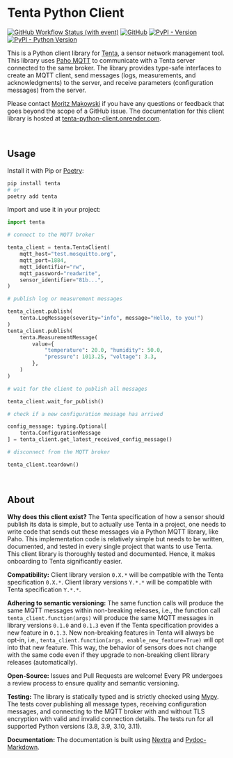 # Tenta Python Client

[![GitHub Workflow Status (with event)](https://img.shields.io/github/actions/workflow/status/tum-esm/tenta-client/test.yml?label=tests%20on%20main%20branch)](https://github.com/tum-esm/tenta-client/actions/workflows/test.yml)
[![GitHub](https://img.shields.io/github/license/tum-esm/tenta-client?color=f1f5f9)](https://github.com/tum-esm/tenta-client/blob/main/LICENSE)
[![PyPI - Version](https://img.shields.io/github/v/tag/tum-esm/tenta-client?label=version&color=f1f5f9)](https://pypi.org/project/tenta)
[![PyPI - Python Version](https://img.shields.io/pypi/pyversions/tenta?label=supported%20Python%20versions&color=f1f5f9)](https://pypi.org/project/tenta)

This is a Python client library for [Tenta](https://github.com/iterize/tenta), a sensor network management tool. This library uses [Paho MQTT](https://github.com/eclipse/paho.mqtt.python) to communicate with a Tenta server connected to the same broker. The library provides type-safe interfaces to create an MQTT client, send messages (logs, measurements, and acknowledgments) to the server, and receive parameters (configuration messages) from the server.

Please contact [Moritz Makowski](mailto:moritz.makowski@tum.de) if you have any questions or feedback that goes beyond the scope of a GitHub issue. The documentation for this client library is hosted at [tenta-python-client.onrender.com](https://tenta-python-client.onrender.com).

<br/>

## Usage

Install it with Pip or [Poetry](https://github.com/python-poetry/poetry):

```bash
pip install tenta
# or
poetry add tenta
```

Import and use it in your project:

```python
import tenta

# connect to the MQTT broker

tenta_client = tenta.TentaClient(
    mqtt_host="test.mosquitto.org",
    mqtt_port=1884,
    mqtt_identifier="rw",
    mqtt_password="readwrite",
    sensor_identifier="81b...",
)

# publish log or measurement messages

tenta_client.publish(
    tenta.LogMessage(severity="info", message="Hello, to you!")
)
tenta_client.publish(
    tenta.MeasurementMessage(
        value={
            "temperature": 20.0, "humidity": 50.0,
            "pressure": 1013.25, "voltage": 3.3,
        },
    )
)

# wait for the client to publish all messages

tenta_client.wait_for_publish()

# check if a new configuration message has arrived

config_message: typing.Optional[
    tenta.ConfigurationMessage
] = tenta_client.get_latest_received_config_message()

# disconnect from the MQTT broker

tenta_client.teardown()
```

<br/>

## About

**Why does this client exist?** The Tenta specification of how a sensor should publish its data is simple, but to actually use Tenta in a project, one needs to write code that sends out these messages via a Python MQTT library, like Paho. This implementation code is relatively simple but needs to be written, documented, and tested in every single project that wants to use Tenta. This client library is thoroughly tested and documented. Hence, it makes onboarding to Tenta significantly easier.

**Compatibility:** Client library version `0.X.*` will be compatible with the Tenta specification `0.X.*`. Client library versions `Y.*.*` will be compatible with Tenta specification `Y.*.*`.

**Adhering to semantic versioning:** The same function calls will produce the same MQTT messages within non-breaking releases, i.e., the function call `tenta_client.function(args)` will produce the same MQTT messages in library versions `0.1.0` and `0.1.3` even if the Tenta specification provides a new feature in `0.1.3`. New non-breaking features in Tenta will always be opt-in, i.e., `tenta_client.function(args, enable_new_feature=True)` will opt into that new feature. This way, the behavior of sensors does not change with the same code even if they upgrade to non-breaking client library releases (automatically).

**Open-Source:** Issues and Pull Requests are welcome! Every PR undergoes a review process to ensure quality and semantic versioning.

**Testing:** The library is statically typed and is strictly checked using [Mypy](https://github.com/python/mypy). The tests cover publishing all message types, receiving configuration messages, and connecting to the MQTT broker with and without TLS encryption with valid and invalid connection details. The tests run for all supported Python versions (3.8, 3.9, 3.10, 3.11).

**Documentation:** The documentation is built using [Nextra](https://nextra.site/) and [Pydoc-Markdown](https://github.com/NiklasRosenstein/pydoc-markdown).

